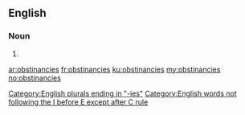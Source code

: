==English==

===Noun===
{{head|en|plural}}

# {{plural of|obstinancy|lang=en}}

[[Category:English plurals ending in "-ies"]]
[[Category:English words not following the I before E except after C rule]]

[[ar:obstinancies]]
[[fr:obstinancies]]
[[ku:obstinancies]]
[[my:obstinancies]]
[[no:obstinancies]]